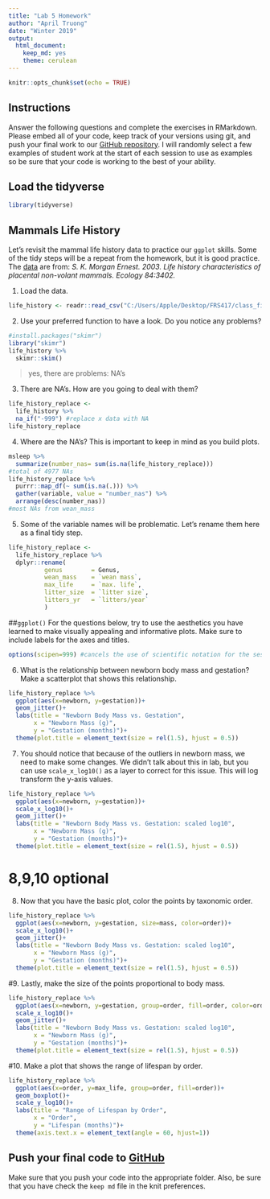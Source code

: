 ---
title: "Lab 5 Homework"
author: "April Truong"
date: "Winter 2019"
output:
  html_document:
    keep_md: yes
    theme: cerulean
---

```{r setup, include=FALSE}
knitr::opts_chunk$set(echo = TRUE)
```

## Instructions
Answer the following questions and complete the exercises in RMarkdown. Please embed all of your code, keep track of your versions using git, and push your final work to our [GitHub repository](https://github.com/FRS417-DataScienceBiologists). I will randomly select a few examples of student work at the start of each session to use as examples so be sure that your code is working to the best of your ability.

## Load the tidyverse
```{r message=FALSE, warning=FALSE}
library(tidyverse)
```

## Mammals Life History
Let's revisit the mammal life history data to practice our `ggplot` skills. Some of the tidy steps will be a repeat from the homework, but it is good practice. The [data](http://esapubs.org/archive/ecol/E084/093/) are from: *S. K. Morgan Ernest. 2003. Life history characteristics of placental non-volant mammals. Ecology 84:3402.*

1. Load the data.
```{r message=FALSE, warning=FALSE}
life_history <- readr::read_csv("C:/Users/Apple/Desktop/FRS417/class_files-master/data/mammal_lifehistories_v2.csv")
```

2. Use your preferred function to have a look. Do you notice any problems?
```{r}
#install.packages("skimr")
library("skimr")
life_history %>% 
  skimr::skim()
```
> yes, there are problems: NA's

3. There are NA's. How are you going to deal with them?
```{r}
life_history_replace <- 
  life_history %>% 
  na_if("-999") #replace x data with NA
life_history_replace
```


4. Where are the NA's? This is important to keep in mind as you build plots.
```{r}
msleep %>% 
  summarize(number_nas= sum(is.na(life_history_replace))) 
#total of 4977 NAs
life_history_replace %>% 
  purrr::map_df(~ sum(is.na(.))) %>%
  gather(variable, value = "number_nas") %>%
  arrange(desc(number_nas))
#most NAs from wean_mass
```


5. Some of the variable names will be problematic. Let's rename them here as a final tidy step.

```{r}
life_history_replace <- 
  life_history_replace %>% 
  dplyr::rename(
          genus        = Genus,
          wean_mass    = `wean mass`,
          max_life     = `max. life`,
          litter_size  = `litter size`,
          litters_yr   = `litters/year`
          )
```

##`ggplot()`
For the questions below, try to use the aesthetics you have learned to make visually appealing and informative plots. Make sure to include labels for the axes and titles.
```{r}
options(scipen=999) #cancels the use of scientific notation for the session
```

6. What is the relationship between newborn body mass and gestation? Make a scatterplot that shows this relationship. 
```{r}
life_history_replace %>% 
  ggplot(aes(x=newborn, y=gestation))+
  geom_jitter()+
  labs(title = "Newborn Body Mass vs. Gestation",
       x = "Newborn Mass (g)",
       y = "Gestation (months)")+ 
  theme(plot.title = element_text(size = rel(1.5), hjust = 0.5))
```


7. You should notice that because of the outliers in newborn mass, we need to make some changes. We didn't talk about this in lab, but you can use `scale_x_log10()` as a layer to correct for this issue. This will log transform the y-axis values.
```{r}
life_history_replace %>% 
  ggplot(aes(x=newborn, y=gestation))+
  scale_x_log10()+
  geom_jitter()+
  labs(title = "Newborn Body Mass vs. Gestation: scaled log10",
       x = "Newborn Mass (g)",
       y = "Gestation (months)")+ 
  theme(plot.title = element_text(size = rel(1.5), hjust = 0.5))
```


# 8,9,10 optional

8. Now that you have the basic plot, color the points by taxonomic order.
```{r}
life_history_replace %>% 
  ggplot(aes(x=newborn, y=gestation, size=mass, color=order))+
  scale_x_log10()+
  geom_jitter()+
  labs(title = "Newborn Body Mass vs. Gestation: scaled log10",
       x = "Newborn Mass (g)",
       y = "Gestation (months)")+ 
  theme(plot.title = element_text(size = rel(1.5), hjust = 0.5))
```


#9. Lastly, make the size of the points proportional to body mass.
```{r}
life_history_replace %>% 
  ggplot(aes(x=newborn, y=gestation, group=order, fill=order, color=order, size=order))+
  scale_x_log10()+
  geom_jitter()+
  labs(title = "Newborn Body Mass vs. Gestation: scaled log10",
       x = "Newborn Mass (g)",
       y = "Gestation (months)")+ 
  theme(plot.title = element_text(size = rel(1.5), hjust = 0.5))
```


#10. Make a plot that shows the range of lifespan by order.
```{r}
life_history_replace %>% 
  ggplot(aes(x=order, y=max_life, group=order, fill=order))+ 
  geom_boxplot()+
  scale_y_log10()+
  labs(title = "Range of Lifespan by Order",
       x = "Order",
       y = "Lifespan (months)")+
  theme(axis.text.x = element_text(angle = 60, hjust=1))
```


## Push your final code to [GitHub](https://github.com/FRS417-DataScienceBiologists)
Make sure that you push your code into the appropriate folder. Also, be sure that you have check the `keep md` file in the knit preferences.